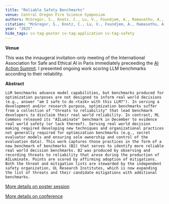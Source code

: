 ```yaml
---
title: "Reliable Safety Benchmarks"
venue: Central Oregon Fire Science Symposium
authors: McGregor, S., Knotz, C., Lu, V., Foundjem, A., Ramasethu, A., & Frase, H.
citation: "McGregor, S., Knotz, C., Lu, V., Foundjem, A., Ramasethu, A., & Frase, H. (2025). Reliable Safety Benchmarks. In the Inaugural Conference of the International Association for Safe and Ethical AI (ISEAI). Paris."
year: "2025"
hide_tags: cv-tag-poster cv-tag-application cv-tag-safety
---
```


**Venue**

This was the innaugeral invitation-only meeting of the International Association for Safe and Ethical AI in Paris immediately preceeding the [AI Action Summit](https://en.wikipedia.org/wiki/AI_Action_Summit). I presented ongoing work scoring LLM benchmarks according to their reliability.

**Abstract**

`LLM benchmarks advance model capabilities, but benchmarks produced for optimization purposes are not designed to inform real world decisions (e.g., answer "am I safe to do <task> with this LLM?"). In serving a development and/or research purpose, optimization benchmarks suffer from a collection of "threats to reliability" that lead benchmark developers to disclaim their real world reliability. In contrast, ML Commons released its "AILuminate" benchmark in December to evidence real world safety (or lack thereof). Serving real world decision making required developing new techniques and organizational practices not generally required for optimization benchmarks (e.g., secret evaluator models and ensuring sole ownership and control of the evaluation data). This work captures those practices in the form of a new benchmark of benchmarks (B2) that serves to identify more reliable real world decision benchmarks. B2 was produced by observing and recording threats to reliability that arose during the production of AILuminate. Points are scored by affirming adoption of mitigations. Both the threat and mitigation lists are stewarded by the independent safety organization, UL Research Institutes, which is now expanding the list of threats and their candidate mitigations with additional benchmarks.`

[More details on poster session](https://airtable.com/appW1UxkLiSSRxKHT/shr3lzDA9BqsoUmcs?detail=eyJwYWdlSWQiOiJwYWdWT05zTVRnSlNoaWtKRyIsInJvd0lkIjoicmVjYUhnVDZYQkloanJxODIiLCJzaG93Q29tbWVudHMiOmZhbHNlLCJxdWVyeU9yaWdpbkhpbnQiOnsidHlwZSI6InBhZ2VFbGVtZW50IiwiZWxlbWVudElkIjoicGVsMjREN00zbXQ4N1JCTTkiLCJxdWVyeUNvbnRhaW5lcklkIjoicGVseTc3TlVKaHBKOUZiSlMifX0)

[More details on conference](https://www.iaseai.org/conference)
